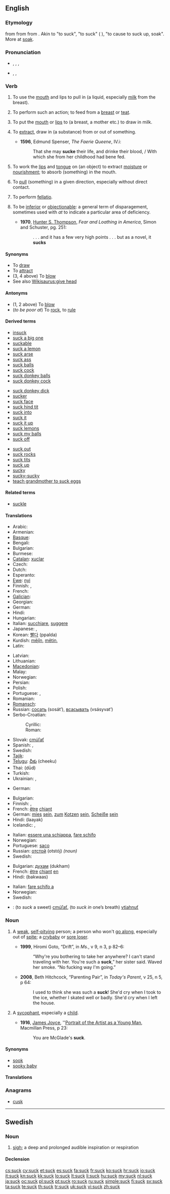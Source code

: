 ==English==

===Etymology===
{{etyl|enm}} {{term|souken|souken, suken||lang=enm}} from {{etyl|ang}} {{term|sucan|sūcan|to suck|lang=ang}} from {{proto|Germanic|sūganan|to suck|lang=en}} from {{proto|Indo-European|seug-||sug-||suk-||lang=en}}. Akin to {{ang}} {{term|sugan|sūgan||lang=ang}} "to suck", {{etyl|goh|-}} {{term|sugan|sūgan||lang=goh}} "to suck" ({{etyl|de|-}} {{term|saugen|saugen||lang=de}}), {{ang}} {{term|socian|socian||lang=ang}} "to cause to suck up, soak". More at [[soak]].

===Pronunciation===
* {{a|US}}, {{a|UK}} {{AHD|sŭk}}, {{IPA|/sʌk/}}, {{SAMPA|/sVk/}}
*: {{audio|en-us-suck.ogg|Audio (US)}}
*: {{rhymes|ʌk}}
* {{a|some Northern English accents}} {{AHD|so͝ok}}, {{IPA|/sʊk/}}, {{SAMPA|/sUk/}}
*: {{rhymes|ʊk}}

===Verb===
{{en-verb}}

# {{transitive}} To use the [[mouth]] and lips to pull in (a liquid, especially [[milk]] from the breast). {{defdate|from 9th c.}}
# {{intransitive}} To perform such an action; to feed from a [[breast]] or [[teat]]. {{defdate|from 11th c.}}
# {{transitive}} To put the [[mouth]] or [[lips]] to (a breast, a mother etc.) to draw in milk. {{defdate|from 11th c.}}
# {{transitive}} To [[extract]], draw in (a substance) from or out of something. {{defdate|from 14th c.}}
#* '''1596''', Edmund Spenser, ''The Faerie Queene'', IV.i:
#*: That she may '''sucke''' their life, and drinke their blood, / With which she from her childhood had bene fed.
# {{transitive}} To work the [[lip]]s and [[tongue]] on (an object) to extract [[moisture]] or [[nourishment]]; to absorb (something) in the mouth. {{defdate|from 14th c.}}
# {{transitive}} To [[pull]] (something) in a given direction, especially without direct contact. {{defdate|from 17th c.}}
# To perform [[fellatio]]. {{defdate|from 20th c.}}
# {{intransitive|slang}} To be [[inferior]] or [[objectionable]]: a general term of disparagement, sometimes used with ''at'' to indicate a particular area of deficiency. {{defdate|from 20th c.}}
#* '''1970''', [[w:Hunter S. Thompson|Hunter S. Thompson]], ''Fear and Loathing in America'', Simon and Schuster, pg. 251:
#*: . . . and it has a few very high points . . . but as a novel, it '''sucks'''

====Synonyms====
* To [[draw]]
* To [[attract]]
* (3, 4 above) To [[blow]]
* See also [[Wikisaurus:give head]]

====Antonyms====
* (1, 2 above) To [[blow]]
* (''to be poor at'') To [[rock]], to [[rule]]

====Derived terms====
{{rel-top3|Terms derived from ''suck'' (verb)}}
* [[insuck]]
* [[suck a big one]]
* [[suckable]]
* [[suck a lemon]]
* [[suck arse]]
* [[suck ass]]
* [[suck balls]]
* [[suck cock]]
* [[suck donkey balls]]
* [[suck donkey cock]]
{{rel-mid3}}
* [[suck donkey dick]]
* [[sucker]]
* [[suck face]]
* [[suck hind tit]]
* [[suck into]]
* [[suck it]]
* [[suck it up]]
* [[suck lemons]]
* [[suck my balls]]
* [[suck off]]
{{rel-mid3}}
* [[suck out]]
* [[suck rocks]]
* [[suck tits]]
* [[suck up]]
* [[sucky]]
* [[sucky-sucky]]
* [[teach grandmother to suck eggs]]
{{rel-bottom}}

====Related terms====
* [[suckle]]

====Translations====
{{trans-top|to use the mouth to pull in (liquid etc)}}
* Arabic: {{t+|ar|مص}}
* Armenian: {{t-|hy|ծծել|tr=ççel}}
* [[Basque]]: {{t|eu|xurgatu}}
* Bengali: {{t-|bn|চোষা|tr=cosha|sc=Beng|xs=Bengali}}
* Bulgarian: {{t+|bg|смуча|tr=smuča}}
* Burmese: {{t|my|စုပ်|tr=sok|sc=Mymr}}
* [[Catalan]]: [[xuclar]]
* Czech: {{t-|cs|sát}}
* Dutch: {{t|nl|zuigen}}
* Esperanto: {{t|eo|suĉi |xs=Esperanto}}
* [[Ewe]]: [[nyi]]
* Finnish: {{t+|fi|imeä}}, {{t-|fi|lutkuttaa}}
* French: {{t+|fr|sucer}}
* [[Galician]]: {{t-|gl|chupar|xs=Galician}}
* Georgian: {{t|ka|წოვა|sc=Geor}}
* German: {{t+|de|saugen}}
* Hindi: {{t-|hi|चूसना|tr=cūsnā|xs=Hindi}}
* Hungarian: {{t+|hu|szopik}}
* Italian: [[succhiare]], [[suggere]]
* Japanese: {{t|ja|吸う|tr=すう, suu}},  {{t|ja|しゃぶる|tr=shaburu}}
* Korean: [[빨다]] (ppalda)
* Kurdish: [[mêjîn]], [[mêtin]], {{ku-Arab|[[مژین]]}}
* Latin: {{t+|la|sugo}}
{{trans-mid}}
* Latvian: {{t|lv|sūkt}}
* Lithuanian: {{t-|lt|čiulpti|alt=čiul̃pti|xs=Lithuanian}}
* [[Macedonian]]: {{t-|mk|цица|tr=cíca}}
* Malay: {{t|ms|menghisap}}
* Norwegian: {{t-|no|suge}}
* Persian: {{t+|fa|مکیدن|tr=makidan|xs=Persian}}
* Polish: {{t+|pl|ssać}}
* Portuguese: {{t-|pt|chupar}}, {{t+|pt|sugar}}
* Romanian: {{t+|ro|suge}}
* [[Romansch]]: {{t|rm|tschitschar|xs=Romansch}}
* Russian: [[сосать]] (sosát’), [[всасывать]] (vsásyvat’)
* Serbo-Croatian:
*: Cyrillic: {{t|sh|сисати|alt=си̏сати}}
*: Roman: {{t|sh|sisati|alt=sȉsati}}
* Slovak: [[cmúľať]]
* Spanish: {{t+|es|chupar}},  {{t-|es|sorber}}
* Swedish: {{t+|sv|suga}}
* [[Tajik]]: {{t-|tg|макидан|tr=makidan|sc=Cyrl|xs=Tajik}}
* [[Telugu]]: [[చీకు]] (cheeku)
* Thai: {{t|th|ดูด|sc=Thai}} (dūd)
* Turkish: {{t|tr|emmek}}
* Ukrainian: {{t-|uk|смоктати|tr=smoktáty|xs=Ukrainian}}, {{t-|uk|ссати|tr=ssáty|xs=Ukrainian}}
{{trans-bottom}}
{{trans-top|to work the lips and tongue on}}
* German: {{t|de|lutschen}}
{{trans-mid}}
{{trans-bottom}}
{{trans-top|colloquial: term of general disparagement}}
* Bulgarian: {{t+|bg|духам|tr=dukham}}
* Finnish: {{t+|fi|haista}}, {{t|fi|olla syvältä}}
* French: [[être]] [[chiant]]
* German: [[mies]] [[sein]], [[zum]] [[kotzen|Kotzen]] [[sein]], [[Scheiße]] [[sein]]
* Hindi: (laayak)
* Icelandic: {{t-|is|sökka}},  {{t|is|ömurlegur|m}}
{{trans-mid}}
* Italian: [[essere una schiappa]], [[fare schifo]]
* Norwegian: {{t-|no|suge}}
* Portuguese: [[saco]] {{qualifier|vulgar}}
* Russian: [[отстой]] (otstój) ''(noun)''
* Swedish: {{t+|sv|suga}}
{{trans-bottom}}

{{trans-top|colloquial: with at, indicates a particular area of deficiency}}
* Bulgarian: [[духам]] (dukham)
* French: [[être]] [[chiant]] [[en]]
* Hindi: (bakwaas)
{{trans-mid}}
* Italian: [[fare schifo a]]
* Norwegian: {{t-|no|suge}}
* Swedish: {{t+|sv|suga}}
{{trans-bottom}}

{{checktrans-top}}
* {{ttbc|sk}}: (to ''suck'' a sweet) [[cmúľať]], (to ''suck in'' one’s breath) [[vtiahnuť]]
{{trans-bottom}}

===Noun===
{{en-noun}}

# {{Canada}} A [[weak]], [[self-pitying]] person; a person who won't [[go along]], especially out of [[spite]]; a [[crybaby]] or [[sore loser]].
#* '''1999''', Hiromi Goto, “Drift”, in ''Ms.'', v 9, n 3, p 82–6:
#*: “Why're you bothering to take her anywhere? I can't stand traveling with her. You're such a '''suck''',” her sister said.  Waved her smoke.  “No fucking way I'm going.”
#* '''2008''', Beth Hitchcock, “Parenting Pair”, in ''Today's Parent'', v 25, n 5, p 64:
#*: I used to think she was such a '''suck'''! She'd cry when I took to the ice, whether I skated well or badly.  She'd cry when I left the house.
# {{chiefly|Canada}} A [[sycophant]], especially a [[child]].
#* '''1916''', [[w:James Joyce|James Joyce]], ''[[w:Portrait of the Artist as a Young Man|Portrait of the Artist as a Young Man]], Macmillan Press, p 23:
#*: You are McGlade's '''suck'''.

====Synonyms====
* [[sook]]
* [[sooky baby]]

====Translations====
{{trans-see|sycophant}}

===Anagrams===
* [[cusk#English|cusk]]

----

==Swedish==

===Noun===
{{sv-noun|g=c}}

# [[sigh]]; a deep and prolonged audible inspiration or respiration

====Declension====
{{sv-noun-reg-ar}}

[[cs:suck]]
[[cy:suck]]
[[et:suck]]
[[es:suck]]
[[fa:suck]]
[[fr:suck]]
[[ko:suck]]
[[hr:suck]]
[[io:suck]]
[[it:suck]]
[[kn:suck]]
[[kk:suck]]
[[lo:suck]]
[[lt:suck]]
[[li:suck]]
[[hu:suck]]
[[my:suck]]
[[nl:suck]]
[[ja:suck]]
[[oc:suck]]
[[pl:suck]]
[[pt:suck]]
[[ro:suck]]
[[ru:suck]]
[[simple:suck]]
[[fi:suck]]
[[sv:suck]]
[[ta:suck]]
[[te:suck]]
[[th:suck]]
[[tr:suck]]
[[uk:suck]]
[[vi:suck]]
[[zh:suck]]
